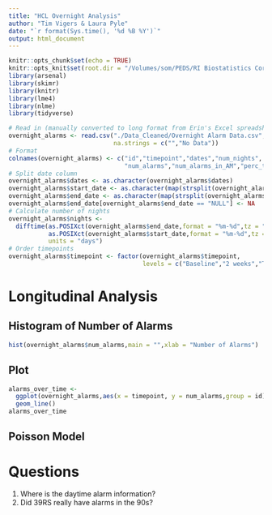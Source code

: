 ```yaml
---
title: "HCL Overnight Analysis"
author: "Tim Vigers & Laura Pyle"
date: "`r format(Sys.time(), '%d %B %Y')`"
output: html_document
---
```


```r
knitr::opts_chunk$set(echo = TRUE)
knitr::opts_knit$set(root.dir = "/Volumes/som/PEDS/RI Biostatistics Core/Shared/Shared Projects/Laura/BDC/Projects/Erin Cobry/670g obs sleep")
library(arsenal)
library(skimr)
library(knitr)
library(lme4)
library(nlme)
library(tidyverse)
```

```r
# Read in (manually converted to long format from Erin's Excel spreadsheet)
overnight_alarms <- read.csv("./Data_Cleaned/Overnight Alarm Data.csv",
                             na.strings = c("","No Data"))
# Format
colnames(overnight_alarms) <- c("id","timepoint","dates","num_nights",
                                "num_alarms","num_alarms_in_AM","perc_time_in_AM")
# Split date column
overnight_alarms$dates <- as.character(overnight_alarms$dates)
overnight_alarms$start_date <- as.character(map(strsplit(overnight_alarms$dates," "),1))
overnight_alarms$end_date <- as.character(map(strsplit(overnight_alarms$dates," "),3))
overnight_alarms$end_date[overnight_alarms$end_date == "NULL"] <- NA
# Calculate number of nights 
overnight_alarms$nights <- 
  difftime(as.POSIXct(overnight_alarms$end_date,format = "%m-%d",tz = "UTC"),
           as.POSIXct(overnight_alarms$start_date,format = "%m-%d",tz = "UTC"),
           units = "days")
# Order timepoints
overnight_alarms$timepoint <- factor(overnight_alarms$timepoint,
                                     levels = c("Baseline","2 weeks","T1","T2","T3","T4" ))
```

# Longitudinal Analysis

## Histogram of Number of Alarms 

```r
hist(overnight_alarms$num_alarms,main = "",xlab = "Number of Alarms")
```

## Plot

```r
alarms_over_time <- 
  ggplot(overnight_alarms,aes(x = timepoint, y = num_alarms,group = id)) + 
  geom_line()
alarms_over_time
```

## Poisson Model



# Questions

1. Where is the daytime alarm information? 
2. Did 39RS really have alarms in the 90s?